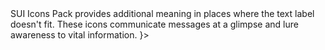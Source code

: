 

<Meta title="SUI/Icons Pack" />

<Unstyled>
	<Page.Tabs
		title="Icons Pack"
		subtitle={
			<>SUI Icons Pack provides additional meaning in places where the text label doesn't fit. These icons communicate messages at a glimpse and lure awareness to vital information.</>
		}>
		<div id="installation" label="Installation">
			<Installation />
		</div>
		<div id="usage" label="Usage">
			<Usage />
		</div>
		<div id="license" label="License">
			<License />
		</div>
	</Page.Tabs>
</Unstyled>

